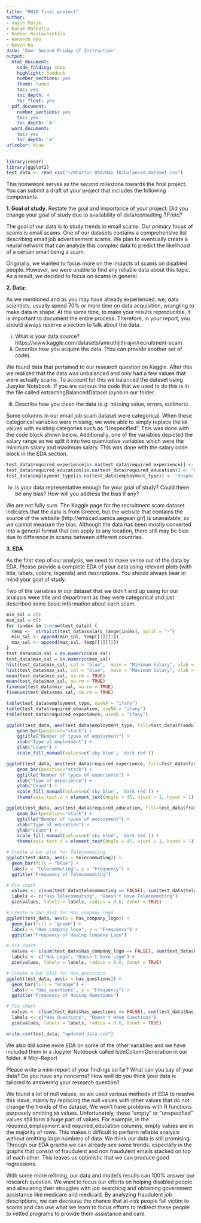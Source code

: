 ```yaml
---
title: "HW10 final project"
author:
- Vayun Malik
- Karam Malhotra
- Kedaar Rentachintala
- Kenneth Ren
- Kevin Ha
date: 'Due: Second Friday of Instruction'
output:
  html_document:
    code_folding: show
    highlight: haddock
    number_sections: yes
    theme: lumen
    toc: yes
    toc_depth: 4
    toc_float: yes
  pdf_document:
    number_sections: yes
    toc: yes
    toc_depth: '4'
  word_document:
    toc: yes
    toc_depth: '4'
urlcolor: blue
---
```


```r
library(readr)
library(ggplot2)
test_data <- read_csv("~/Wharton DSA/Day 10/balanced_dataset.csv")
```
This homework serves as the second milestone towards the final project. You can submit a draft of your project that includes the following components.

**1. Goal of study**. Restate the goal and importance of your project. Did you change your goal of study due to availability of data/consulting TF/etc?

The goal of our data is to study trends in email scams. Our primary focus of scams is email scams. One of our datasets contains a comprehensive list describing email job advertisement scams. We plan to eventually create a neural network that can analyze this complex data to predict the likelihood of a certain email being a scam.

Originally, we wanted to focus more on the impacts of scams on disabled people. However, we were unable to find any reliable data about this topic. As a result, we decided to focus on scams in general.

**2. Data:**

As we mentioned and as you may have already experienced, we, data scientists, usually spend 70% or more time on data acquisition, wrangling to make data in shape. At the same time, to make your results reproducible, it is important to document the entire process. Therefore, in your report, you should always reserve a section to talk about the data.

i) What is your data source?
https://www.kaggle.com/datasets/amruthjithrajvr/recruitment-scam
ii) Describe how you acquire the data. (You can provide another set of code).

We found data that pertained to our research question on Kaggle. After this we realized that the data was unbalanced and only had a few values that were actually scams. To account for this we balanced the dataset using Jupyter Notebook. If you are curious the code that we used to do this is in the file called extractingBalancedDataset.ipynb in our folder.

iii) Describe how you clean the data (e.g. missing value, errors, outliners).

Some columns in our email job scam dataset were categorical. When these categorical variables were missing, we were able to simply replace the `NA` values with existing categories such as “Unspecified”. This was done with the code block shown below. Additionally, one of the variables depicted the salary range so we split it into two quantitative variables which were the minimum salary and maximum salary. This was done with the salary code block in the EDA section.

```r
test_data$required_experience[is.na(test_data$required_experience)] <- "Not Applicable"
test_data$required_education[is.na(test_data$required_education)] <- "Unspecified"
test_data$employment_type[is.na(test_data$employment_type)] <- "Unspecified"
```


iv) Is your data representative enough for your goal of study? Could there be any bias? How will you address the bias if any?

We are not fully sure. The Kaggle page for the recruitment scam dataset indicates that the data is from Greece, but the website that contains the source of the website (http://emscad.samos.aegean.gr/) is unavailable, so we cannot measure the bias. Although the data has been mostly converted into a general format that can apply to any location, there still may be bias due to difference in scams between different countries.

**3. EDA**

As the first step of our analysis, we need to make sense out of the data by EDA. 
Please provide a complete EDA of your data using relevant plots (with title, labels, colors, legends) and descriptions. You should always bear in mind your goal of study.

Two of the variables in our dataset that we didn't end up using for our analysis were title and department as they were categorical and just described some basic information about each scam.

```r
min_sal = c()
max_sal = c()
for (index in 1:nrow(test_data)) {
  temp <-  strsplit(test_data$salary_range[index], split = "-")
  min_sal <- append(min_sal, temp[[1]][1])
  max_sal <- append(max_sal, temp[[1]][2])
}
test_data$min_sal = as.numeric(min_sal)
test_data$max_sal = as.numeric(max_sal)
hist(test_data$min_sal, col = "blue",  main = "Minimum Salary", xlab = "Salary", breaks = 30)
hist(test_data$max_sal, col = "blue",  main = "Maximum Salary", xlab = "Salary", breaks = 30)
mean(test_data$min_sal, na.rm = TRUE)
mean(test_data$max_sal, na.rm = TRUE)
fivenum(test_data$min_sal, na.rm = TRUE)
fivenum(test_data$max_sal, na.rm = TRUE)
```

```r
table(test_data$employment_type, useNA = "ifany")
table(test_data$required_education, useNA = "ifany")
table(test_data$required_experience, useNA = "ifany")
```

```r
ggplot(test_data, aes(test_data$employment_type, fill=test_data$fraudulent)) + 
    geom_bar(position="stack") +
    ggtitle("Number of types of employment") +
    xlab("Type of employment") +
    ylab("Count") +
    scale_fill_manual(values=c('sky blue', 'dark red'))
```

```r
ggplot(test_data, aes(test_data$required_experience, fill=test_data$fraudulent)) + 
    geom_bar(position="stack") +
    ggtitle("Number of types of experience") +
    xlab("Type of experience") +
    ylab("Count") +
    scale_fill_manual(values=c('sky blue', 'dark red')) +
    theme(axis.text.x = element_text(angle = 45, vjust = 1, hjust = 1))

```

```r
ggplot(test_data, aes(test_data$required_education, fill=test_data$fraudulent)) + 
    geom_bar(position="stack") +
    ggtitle("Number of types of employment") +
    xlab("Type of education") +
    ylab("Count") +
    scale_fill_manual(values=c('sky blue', 'dark red')) + 
    theme(axis.text.x = element_text(angle = 45, vjust = 1, hjust = 1))
```

```r

# Create a bar plot for Telecommuting
ggplot(test_data, aes(x = telecommuting)) +
  geom_bar(fill = "blue") +
  labs(x = "Telecommuting", y = "Frequency") +
  ggtitle("Frequency of Telecommuting")

# Pie chart
  values <- c(sum(test_data$telecommuting == FALSE), sum(test_data$telecommuting == TRUE)) 
  labels <- c("Has Telecommuting", "Doesn't Have Telecommuting")
  pie(values, labels = labels, radius = 0.6, donut = TRUE)
```

```r
# Create a bar plot for Has_company_logo
ggplot(test_data, aes(x = has_company_logo)) +
  geom_bar(fill = "green") +
  labs(x = "Has_company_logo", y = "Frequency") +
  ggtitle("Frequency of Having Company Logo")

# Pie chart
  values <- c(sum(test_data$has_company_logo == FALSE), sum(test_data$has_company_logo == TRUE)) 
  labels <- c("Has Logo", "Doesn't Have Logo") # 
  pie(values, labels = labels, radius = 0.6, donut = TRUE)
```

```r
# Create a bar plot for Has_questions
ggplot(test_data, aes(x = has_questions)) +
  geom_bar(fill = "orange") +
  labs(x = "Has_questions", y = "Frequency") +
  ggtitle("Frequency of Having Questions")

# Pie chart
  values <- c(sum(test_data$has_questions == FALSE), sum(test_data$has_questions == TRUE)) 
  labels <- c("Has Questions", "Doesn't Have Questions")
  pie(values, labels = labels, radius = 0.6, donut = TRUE)
```

```r
write.csv(test_data, "updated_data.csv")
```

We also did some more EDA on some of the other variables and we have included them in a Jupyter Notebook called lstmColumnGeneration in our folder. 
# Mini-Report

Please write a mini-report of your findings so far? What can you say of your data? Do you have any concerns? How well do you think your data is tailored to answering your research question?


We found a lot of null values, so we used various methods of EDA to resolve this issue, mainly by replacing the null values with other values that do not change the trends of the dataset. We won’t have problems with R functions purposely omitting `NA` values. Unfortunately, these “empty” or “unspecified” values still form a huge part of values. For example, in the required_employment and required_education columns, empty values are in the majority of rows. This makes it difficult to perform reliable analysis without omitting large numbers of data.
We think our data is still promising. Through our EDA graphs we can already see some trends, especially in the graphs that consist of fraudulent and non fraudulent emails stacked on top of each other. This leaves us optimistic that we can produce good regressions.

With some more refining, our data and model’s results can 100% answer our research question. We want to focus our efforts on helping disabled people and alleviating their struggles with job searching and obtaining government assistance like medicare and medicaid. By analyzing fraudulent job descriptions, we can decrease the chance that at-risk people fall victim to scams and can use what we learn to focus efforts to redirect these people to vetted programs to provide them assistance and care.

